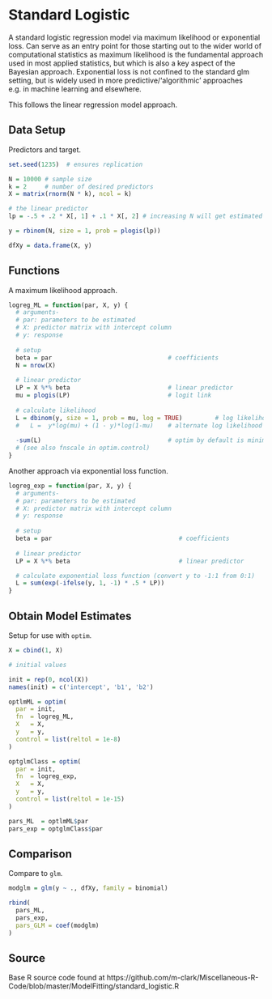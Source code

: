 # Standard Logistic


A standard logistic regression model via maximum likelihood or exponential
loss. Can serve as an entry point for those starting out to the wider world of
computational statistics as maximum likelihood is the fundamental approach used
in most applied statistics, but which is also a key aspect of the Bayesian
approach.  Exponential loss is not confined to the standard glm setting, but
is widely used in more predictive/'algorithmic' approaches e.g. in
machine learning and elsewhere.

This follows the linear regression model approach.



## Data Setup 

Predictors and target.

```r
set.seed(1235)  # ensures replication

N = 10000 # sample size
k = 2     # number of desired predictors
X = matrix(rnorm(N * k), ncol = k)

# the linear predictor
lp = -.5 + .2 * X[, 1] + .1 * X[, 2] # increasing N will get estimated values closer to these

y = rbinom(N, size = 1, prob = plogis(lp))

dfXy = data.frame(X, y)
```

## Functions 
 
A maximum likelihood approach.


```r
logreg_ML = function(par, X, y) {
  # arguments- 
  # par: parameters to be estimated
  # X: predictor matrix with intercept column
  # y: response
  
  # setup
  beta = par                                # coefficients
  N = nrow(X)
  
  # linear predictor
  LP = X %*% beta                           # linear predictor
  mu = plogis(LP)                           # logit link
  
  # calculate likelihood
  L = dbinom(y, size = 1, prob = mu, log = TRUE)         # log likelihood
  #   L =  y*log(mu) + (1 - y)*log(1-mu)    # alternate log likelihood form
  
  -sum(L)                                   # optim by default is minimization, and we want to maximize the likelihood 
  # (see also fnscale in optim.control)
}
```



Another approach via exponential loss function.

```r
logreg_exp = function(par, X, y) {
  # arguments- 
  # par: parameters to be estimated
  # X: predictor matrix with intercept column
  # y: response
  
  # setup
  beta = par                                   # coefficients
  
  # linear predictor
  LP = X %*% beta                              # linear predictor

  # calculate exponential loss function (convert y to -1:1 from 0:1)
  L = sum(exp(-ifelse(y, 1, -1) * .5 * LP))
}
```




## Obtain Model Estimates

Setup for use with `optim`.

```r
X = cbind(1, X)

# initial values

init = rep(0, ncol(X))
names(init) = c('intercept', 'b1', 'b2')

optlmML = optim(
  par = init,
  fn  = logreg_ML,
  X   = X,
  y   = y,
  control = list(reltol = 1e-8)
)

optglmClass = optim(
  par = init,
  fn  = logreg_exp,
  X   = X,
  y   = y, 
  control = list(reltol = 1e-15)
)

pars_ML  = optlmML$par
pars_exp = optglmClass$par
```





## Comparison
 
Compare to `glm`.

```r
modglm = glm(y ~ ., dfXy, family = binomial)

rbind(
  pars_ML,
  pars_exp,
  pars_GLM = coef(modglm)
)

```



## Source
 Base R source code found at https://github.com/m-clark/Miscellaneous-R-Code/blob/master/ModelFitting/standard_logistic.R